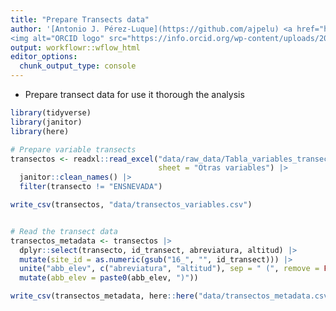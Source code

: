 ```yaml
---
title: "Prepare Transects data"
author: '[Antonio J. Pérez-Luque](https://github.com/ajpelu) <a href="https://orcid.org/0000-0002-1747-0469" target="orcid.widget">
<img alt="ORCID logo" src="https://info.orcid.org/wp-content/uploads/2019/11/orcid_16x16.png" width="16" height="16" /></a>'
output: workflowr::wflow_html
editor_options:
  chunk_output_type: console
---
```


- Prepare transect data for use it thorough the analysis

```r
library(tidyverse)
library(janitor)
library(here)
```


```r
# Prepare variable transects
transectos <- readxl::read_excel("data/raw_data/Tabla_variables_transectos_22.xls", 
                                 sheet = "Otras variables") |>
  janitor::clean_names() |> 
  filter(transecto != "ENSNEVADA")

write_csv(transectos, "data/transectos_variables.csv")


# Read the transect data 
transectos_metadata <- transectos |> 
  dplyr::select(transecto, id_transect, abreviatura, altitud) |> 
  mutate(site_id = as.numeric(gsub("16_", "", id_transect))) |> 
  unite("abb_elev", c("abreviatura", "altitud"), sep = " (", remove = FALSE) |> 
  mutate(abb_elev = paste0(abb_elev, ")"))

write_csv(transectos_metadata, here::here("data/transectos_metadata.csv"))
```

